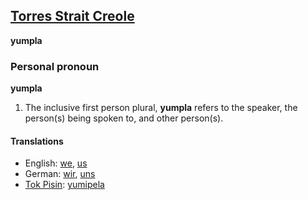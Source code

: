 ==[[Torres Strait Creole]]==
'''yumpla'''

===Personal pronoun===
'''yumpla'''

# The inclusive first person plural, '''yumpla''' refers to the speaker, the person(s) being spoken to, and other person(s).

====Translations====
*English: [[we]], [[us]]
*German: [[wir]], [[uns]]
*[[Tok Pisin]]: [[yumipela]]